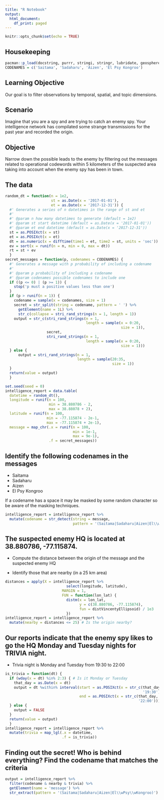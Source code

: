 ```yaml
---
title: "R Notebook"
output:
  html_document:
    df_print: paged
---
```


```r
knitr::opts_chunk$set(echo = TRUE)
```

## Housekeeping
```r
pacman::p_load(docstring, purrr, stringi, stringr, lubridate, geosphere, dplyr, data.table, dtplyr)
CODENAMES = c('Saitama', 'Sadaharu', 'Aizen', 'El Psy Kongroo')
```

## Learning Objective
Our goal is to filter observations by temporal, spatial, and topic dimensions.

## Scenario
Imagine that you are a spy and are trying to catch an enemy spy. Your intelligence network has compilated some strange transmissions for the past year and recorded the origin.

## Objective
Narrow down the possible leads to the enemy by filtering out the messages related to operational codewords within 5 kilometers of the suspected area taking into account when the enemy spy has been in town.

## The data

```r
random_dt = function(n = 1e2,
                     st = as.Date(x = '2017-01-01'),
                     et = as.Date(x = '2017-12-31')) {
  #' Generates a series of n datetimes in the range of st and et
  #' 
  #' @param n how many datetimes to generate (default = 1e2)
  #' @param st start datetime (default = as.Date(x = '2017-01-01'))
  #' @param et end datetime (default = as.Date(x = '2017-12-31'))
  st = as.POSIXct(x = st)
  et = as.POSIXct(x = et)
  dt = as.numeric(x = difftime(time1 = et, time2 = st, units = 'sec'))
  ev = sort(x = runif(n = n, min = 0, max = dt))
  rt = st + ev
  }
secret_messages = function(p, codenames = CODENAMES) {
  #' Generates a message with p probability of including a codename
  #' 
  #' @param p probability of including a codename
  #' @param codenames possible codenames to include one
  if ((p <= 0) | (p >= 1)) {
    stop('p must a positive values less than one')
  }
  if (p > runif(n = 1)) {
    codename = sample(x = codenames, size = 1)
    secret = str_split(string = codename, pattern = ' ') %>%
      getElement(name = 1L) %>%
      str_c(collapse = stri_rand_strings(n = 1, length = 1))
    output = str_c(stri_rand_strings(n = 1,
                                     length = sample(x = 0:20,
                                                     size = 1)),
                   secret,
                   stri_rand_strings(n = 1,
                                     length = sample(x = 0:20,
                                                     size = 1)))
  } else {
      output = stri_rand_strings(n = 1,
                                 length = sample(20:35,
                                                 size = 1))
  }
  return(value = output)
  }
```

```r
set.seed(seed = 0)
intelligence_report = data.table(
  datetime = random_dt(),
  longitude = runif(n = 100,
                    min = 38.880786 - 2,
                    max = 38.88078 + 2),
  latitude = runif(n = 100,
                   min = -77.115874 - 2e-1,
                   max = -77.115874 + 2e-1),
  message = map_chr(.x = runif(n = 100,
                               min = 1e-1,
                               max = 9e-1),
                    .f = secret_messages))
```

## Identify the following codenames in the messages

- Saitama
- Sadaharu
- Aizen
- El Psy Kongroo

If a codename has a space it may be masked by some random character so be aware of the masking techniques.

```r
intelligence_report = intelligence_report %>%
  mutate(codename = str_detect(string = message,
                               pattern = '(Saitama|Sadaharu|Aizen|El\\wPsy\\wKongroo)'))
```

## The suspected enemy HQ is located at 38.880786, -77.115874.

- Compute the distance between the origin of the message and the suspected enemy HQ

- Identify those that are nearby (in a 25 km area)

```r
distances = apply(X = intelligence_report %>%
                            select(longitude, latitude),
                          MARGIN = 1,
                          FUN = function(lon_lat) {
                            distm(x = lon_lat,
                                  y = c(38.880786, -77.115874),
                                  fun = distVincentyEllipsoid) / 1e3
                            })
intelligence_report = intelligence_report %>%
  mutate(nearby = distances <= 25) # Is the origin nearby?
```

## Our reports indicate that the enemy spy likes to go the HQ Monday and Tuesday nights for TRIVIA night.

- Trivia night is Monday and Tuesday from 19:30 to 22:00

```r
is_trivia = function(dt) {
  if (wday(x = dt) %in% 2:3) { # Is it Monday or Tuesday
    that_day = as.Date(x = dt)
    output = dt %within% interval(start = as.POSIXct(x = str_c(that_day,
                                                               '19:30')),
                                  end = as.POSIXct(x = str_c(that_day,
                                                             '22:00')))
  } else {
    output = FALSE
  }
  return(value = output)
  }
intelligence_report = intelligence_report %>%
  mutate(trivia = map_lgl(.x = datetime,
                          .f = is_trivia))
```

## Finding out the secret! Who is behind everything? Find the codename that matches the criteria

```r
output = intelligence_report %>%
  filter(codename & nearby & trivia) %>%
  getElement(name = 'message') %>%
  str_extract(pattern = '(Saitama|Sadaharu|Aizen|El\\wPsy\\wKongroo)')
```
